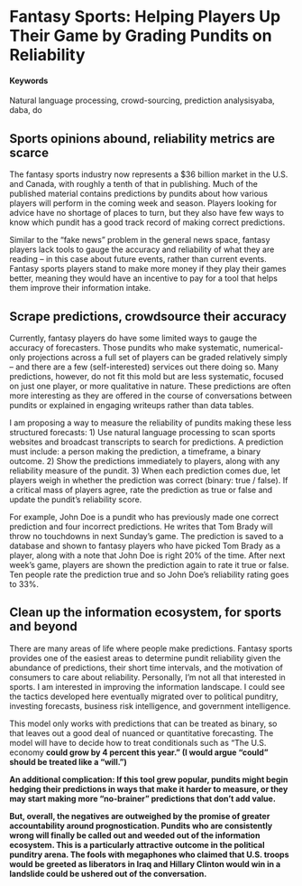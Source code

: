 # Fantasy Sports: Helping Players Up Their Game by Grading Pundits on Reliability {#prediction-accuracy}

#### Keywords

Natural language processing, crowd-sourcing, prediction analysisyaba, daba, do

## Sports opinions abound, reliability metrics are scarce

The fantasy sports industry now represents a $36 billion market in the U.S. and Canada, with roughly a tenth of that in publishing. Much of the published material contains predictions by pundits about how various players will perform in the coming week and season. Players looking for advice have no shortage of places to turn, but they also have few ways to know which pundit has a good track record of making correct predictions. 

Similar to the “fake news” problem in the general news space, fantasy players lack tools to gauge the accuracy and reliability of what they are reading -- in this case about future events, rather than current events. Fantasy sports players stand to make more money if they play their games better, meaning they would have an incentive to pay for a tool that helps them improve their information intake. 

## Scrape predictions, crowdsource their accuracy

Currently, fantasy players do have some limited ways to gauge the accuracy of forecasters. Those pundits who make systematic, numerical-only projections across a full set of players can be graded relatively simply -- and there are a few (self-interested) services out there doing so. Many predictions, however, do not fit this mold but are less systematic, focused on just one player, or more qualitative in nature. These predictions are often more interesting as they are offered in the course of conversations between pundits or explained in engaging writeups rather than data tables.
 
I am proposing a way to measure the reliability of pundits making these less structured forecasts:
1) Use natural language processing to scan sports websites and broadcast transcripts to search for predictions. A prediction must include: a person making the prediction, a timeframe, a binary outcome. 
2) Show the predictions immediately to players, along with any reliability measure of the pundit. 
3) When each prediction comes due, let players weigh in whether the prediction was correct (binary: true / false). If a critical mass of players agree, rate the prediction as true or false and update the pundit’s reliability score. 

For example, John Doe is a pundit who has previously made one correct prediction and four incorrect predictions. He writes that Tom Brady will throw no touchdowns in next Sunday’s game. The prediction is saved to a database and shown to fantasy players who have picked Tom Brady as a player, along with a note that John Doe is right 20% of the time. After next week’s game, players are shown the prediction again to rate it true or false. Ten people rate the prediction true and so John Doe’s reliability rating goes to 33%.

## Clean up the information ecosystem, for sports and beyond

There are many areas of life where people make predictions. Fantasy sports provides one of the easiest areas to determine pundit reliability given the abundance of predictions, their short time intervals, and the motivation of consumers to care about reliability. Personally, I’m not all that interested in sports. I am interested in improving the information landscape. I could see the tactics developed here eventually migrated over to political punditry, investing forecasts, business risk intelligence, and government intelligence. 

This model only works with predictions that can be treated as binary, so that leaves out a good deal of nuanced or quantitative forecasting. The model will have to decide how to treat conditionals such as “The U.S. economy <b>could<b> grow by 4 percent this year.” (I would argue “could” should be treated like a “will.”) 

An additional complication: If this tool grew popular, pundits might begin hedging their predictions in ways that make it harder to measure, or they may start making more “no-brainer” predictions that don’t add value. 

But, overall, the negatives are outweighed by the promise of greater accountability around prognostication. Pundits who are consistently wrong will finally be called out and weeded out of the information ecosystem. This is a particularly attractive outcome in the political punditry arena. The fools with megaphones who claimed that U.S. troops would be greeted as liberators in Iraq and Hillary Clinton would win in a landslide could be ushered out of the conversation.
